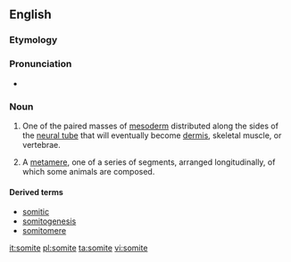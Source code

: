 ==English==
===Etymology===

{{suffix|soma|ite}}

===Pronunciation===

* {{a|US}} {{IPA|/ˈsoʊmaɪt/}}

===Noun===
{{en-noun}}

#{{embryology}} One of the paired masses of [[mesoderm]] distributed along the sides of the [[neural tube]] that will eventually become [[dermis]], skeletal muscle, or vertebrae.
# {{context|anatomy}} A [[metamere]], one of a series of segments, arranged longitudinally, of which some animals are composed.

====Derived terms====
*[[somitic]]
*[[somitogenesis]]
*[[somitomere]]

[[it:somite]]
[[pl:somite]]
[[ta:somite]]
[[vi:somite]]